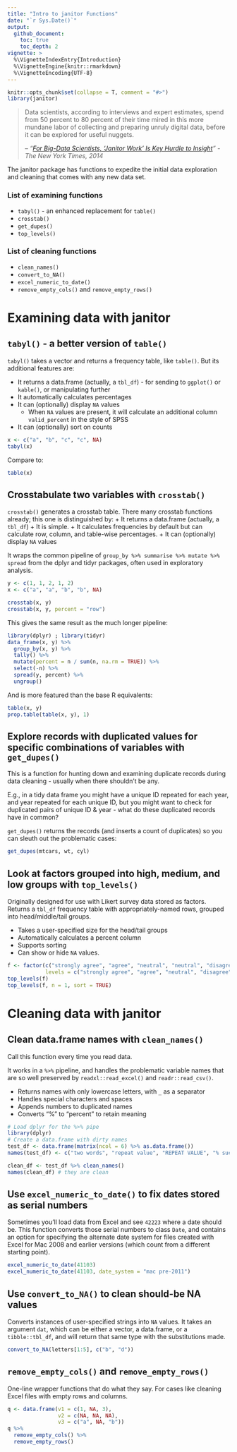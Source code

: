 ```yaml
---
title: "Intro to janitor Functions"
date: "`r Sys.Date()`"
output:
  github_document:
    toc: true
    toc_depth: 2
vignette: >
  %\VignetteIndexEntry{Introduction}
  %\VignetteEngine{knitr::rmarkdown}
  %\VignetteEncoding{UTF-8}
---
```


```r
knitr::opts_chunk$set(collapse = T, comment = "#>")
library(janitor)
```

>Data scientists, according to interviews and expert estimates, spend from 50 percent to 80 percent of their time mired in this more mundane labor of collecting and preparing unruly digital data, before it can be explored for useful nuggets.
>
> -- *"[For Big-Data Scientists, 'Janitor Work' Is Key Hurdle to Insight](http://www.nytimes.com/2014/08/18/technology/for-big-data-scientists-hurdle-to-insights-is-janitor-work.html)" - The New York Times, 2014*

The janitor package has functions to expedite the initial data exploration and cleaning that comes with any new data set.

### List of examining functions
* `tabyl()` - an enhanced replacement for `table()`
* `crosstab()`
* `get_dupes()`
* `top_levels()`

### List of cleaning functions
* `clean_names()`
* `convert_to_NA()`
* `excel_numeric_to_date()`
* `remove_empty_cols()` and `remove_empty_rows()`

# Examining data with janitor
## `tabyl()` - a better version of `table()`
`tabyl()` takes a vector and returns a frequency table, like `table()`. But its additional features are:

+ It returns a data.frame (actually, a `tbl_df`) - for sending to `ggplot()` or `kable()`, or manipulating further
+ It automatically calculates percentages
+ It can (optionally) display `NA` values
    + When `NA` values are present, it will calculate an additional column `valid_percent` in the style of SPSS
+ It can (optionally) sort on counts

```r
x <- c("a", "b", "c", "c", NA)
tabyl(x)
```
Compare to:
```r
table(x)
```

## Crosstabulate two variables with `crosstab()`
`crosstab()` generates a crosstab table.  There many crosstab functions already; this one is distinguished by:
+ It returns a data.frame (actually, a `tbl_df`)
+ It is simple.
    + It calculates frequencies by default but can calculate row, column, and table-wise percentages.
    + It can (optionally) display `NA` values

It wraps the common pipeline of `group_by %>% summarise %>% mutate %>% spread` from the dplyr and tidyr packages, often used in exploratory analysis.

```r
y <- c(1, 1, 2, 1, 2)
x <- c("a", "a", "b", "b", NA)

crosstab(x, y)
crosstab(x, y, percent = "row")
```
This gives the same result as the much longer pipeline:
```r
library(dplyr) ; library(tidyr)
data_frame(x, y) %>%
  group_by(x, y) %>%
  tally() %>%
  mutate(percent = n / sum(n, na.rm = TRUE)) %>%
  select(-n) %>%
  spread(y, percent) %>%
  ungroup()
```
And is more featured than the base R equivalents:
```r
table(x, y)
prop.table(table(x, y), 1)
```

## Explore records with duplicated values for specific combinations of variables with `get_dupes()`
This is a function for hunting down and examining duplicate records during data cleaning - usually when there shouldn't be any.

E.g., in a tidy data frame you might have a unique ID repeated for each year, and year repeated for each unique ID, but you might want to check for duplicated pairs of unique ID & year - what do these duplicated records have in common?

`get_dupes()` returns the records (and inserts a count of duplicates) so you can sleuth out the problematic cases:
```r
get_dupes(mtcars, wt, cyl)
```

## Look at factors grouped into high, medium, and low groups with `top_levels()`

Originally designed for use with Likert survey data stored as factors.  Returns a `tbl_df` frequency table with appropriately-named rows, grouped into head/middle/tail groups.

+ Takes a user-specified size for the head/tail groups
+ Automatically calculates a percent column
+ Supports sorting
+ Can show or hide `NA` values.

```r
f <- factor(c("strongly agree", "agree", "neutral", "neutral", "disagree", "strongly agree"),
            levels = c("strongly agree", "agree", "neutral", "disagree", "strongly disagree"))
top_levels(f)
top_levels(f, n = 1, sort = TRUE)
```


# Cleaning data with janitor
## Clean data.frame names with `clean_names()`
Call this function every time you read data.

It works in a `%>%` pipeline, and handles the problematic variable names that are so well preserved by `readxl::read_excel()` and `readr::read_csv()`.

+ Returns names with only lowercase letters, with `_` as a separator
+ Handles special characters and spaces
+ Appends numbers to duplicated names
+ Converts "%" to "percent" to retain meaning

```r
# Load dplyr for the %>% pipe
library(dplyr)
# Create a data.frame with dirty names
test_df <- data.frame(matrix(ncol = 6) %>% as.data.frame())
names(test_df) <- c("two words", "repeat value", "REPEAT VALUE", "% successful (2009)",  "abc@!*", "")

clean_df <- test_df %>% clean_names()
names(clean_df) # they are clean
```


## Use `excel_numeric_to_date()` to fix dates stored as serial numbers
Sometimes you'll load data from Excel and see `42223` where a date should be.  This function converts those serial numbers to class `Date`, and contains an option for specifying the alternate date system for files created with Excel for Mac 2008 and earlier versions (which count from a different starting point).
```r
excel_numeric_to_date(41103)
excel_numeric_to_date(41103, date_system = "mac pre-2011")
```

## Use `convert_to_NA()` to clean should-be NA values
Converts instances of user-specified strings into `NA` values.  It takes an argument `dat`, which can be either a vector, a data.frame, or a `tibble::tbl_df`, and will return that same type with the substitutions made.

```r
convert_to_NA(letters[1:5], c("b", "d"))
```


## `remove_empty_cols()` and `remove_empty_rows()`
One-line wrapper functions that do what they say.  For cases like cleaning Excel files with empty rows and columns.
```r
q <- data.frame(v1 = c(1, NA, 3),
                v2 = c(NA, NA, NA),
                v3 = c("a", NA, "b"))
q %>%
  remove_empty_cols() %>%
  remove_empty_rows()
```
